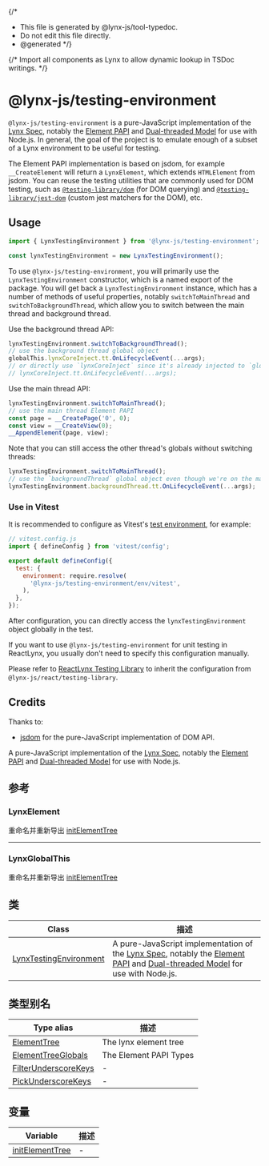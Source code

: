 {/*
* This file is generated by @lynx-js/tool-typedoc.
* Do not edit this file directly.
* @generated
*/}

{/* Import all components as Lynx to allow dynamic lookup in TSDoc writings. */}


# @lynx-js/testing-environment

`@lynx-js/testing-environment` is a pure-JavaScript implementation of the [Lynx Spec](https://lynxjs.org/api/engine/element-api), notably the [Element PAPI](https://lynxjs.org/api/engine/element-api) and [Dual-threaded Model](https://lynxjs.org/guide/spec#dual-threaded-model) for use with Node.js. In general, the goal of the project is to emulate enough of a subset of a Lynx environment to be useful for testing.

The Element PAPI implementation is based on jsdom, for example `__CreateElement` will return a `LynxElement`, which extends `HTMLElement` from jsdom. You can reuse the testing utilities that are commonly used for DOM testing, such as [`@testing-library/dom`](https://github.com/testing-library/dom-testing-library) (for DOM querying) and [`@testing-library/jest-dom`](https://github.com/testing-library/jest-dom) (custom jest matchers for the DOM), etc.

## Usage

```js
import { LynxTestingEnvironment } from '@lynx-js/testing-environment';

const lynxTestingEnvironment = new LynxTestingEnvironment();
```

To use `@lynx-js/testing-environment`, you will primarily use the `LynxTestingEnvironment` constructor, which is a named export of the package. You will get back a `LynxTestingEnvironment` instance, which has a number of methods of useful properties, notably `switchToMainThread` and `switchToBackgroundThread`, which allow you to switch between the main thread and background thread.

Use the background thread API:

```js
lynxTestingEnvironment.switchToBackgroundThread();
// use the background thread global object
globalThis.lynxCoreInject.tt.OnLifecycleEvent(...args);
// or directly use `lynxCoreInject` since it's already injected to `globalThis`
// lynxCoreInject.tt.OnLifecycleEvent(...args);
```

Use the main thread API:

```js
lynxTestingEnvironment.switchToMainThread();
// use the main thread Element PAPI
const page = __CreatePage('0', 0);
const view = __CreateView(0);
__AppendElement(page, view);
```

Note that you can still access the other thread's globals without switching threads:

```js
lynxTestingEnvironment.switchToMainThread();
// use the `backgroundThread` global object even though we're on the main thread
lynxTestingEnvironment.backgroundThread.tt.OnLifecycleEvent(...args);
```

### Use in Vitest

It is recommended to configure as Vitest's [test environment](https://vitest.dev/guide/environment), for example:

```js
// vitest.config.js
import { defineConfig } from 'vitest/config';

export default defineConfig({
  test: {
    environment: require.resolve(
      '@lynx-js/testing-environment/env/vitest',
    ),
  },
});
```

After configuration, you can directly access the `lynxTestingEnvironment` object globally in the test.

If you want to use `@lynx-js/testing-environment` for unit testing in ReactLynx, you usually don't need to specify this configuration manually.

Please refer to [ReactLynx Testing Library](https://lynxjs.org/react/react-lynx-testing-library.html) to inherit the configuration from `@lynx-js/react/testing-library`.

## Credits

Thanks to:

- [jsdom](https://github.com/jsdom/jsdom) for the pure-JavaScript implementation of DOM API.

A pure-JavaScript implementation of the [Lynx Spec](https://lynxjs.org/guide/spec.html),
notably the [Element PAPI](https://lynxjs.org/api/engine/element-api) and [Dual-threaded Model](https://lynxjs.org/guide/spec#dual-threaded-model) for use with Node.js.

## 参考

### LynxElement

重命名并重新导出 [initElementTree](/api/lynx-testing-environment/Variable.initElementTree.mdx)

***

### LynxGlobalThis

重命名并重新导出 [initElementTree](/api/lynx-testing-environment/Variable.initElementTree.mdx)

## 类

| Class | 描述 |
| ------ | ------ |
| [LynxTestingEnvironment](/api/lynx-testing-environment/Class.LynxTestingEnvironment.mdx) | A pure-JavaScript implementation of the [Lynx Spec](https://lynxjs.org/guide/spec.html), notably the [Element PAPI](https://lynxjs.org/api/engine/element-api) and [Dual-threaded Model](https://lynxjs.org/guide/spec#dual-threaded-model) for use with Node.js. |

## 类型别名

| Type alias | 描述 |
| ------ | ------ |
| [ElementTree](/api/lynx-testing-environment/TypeAlias.ElementTree.mdx) | The lynx element tree |
| [ElementTreeGlobals](/api/lynx-testing-environment/TypeAlias.ElementTreeGlobals.mdx) | The Element PAPI Types |
| [FilterUnderscoreKeys](/api/lynx-testing-environment/TypeAlias.FilterUnderscoreKeys.mdx) | - |
| [PickUnderscoreKeys](/api/lynx-testing-environment/TypeAlias.PickUnderscoreKeys.mdx) | - |

## 变量

| Variable | 描述 |
| ------ | ------ |
| [initElementTree](/api/lynx-testing-environment/Variable.initElementTree.mdx) | - |
